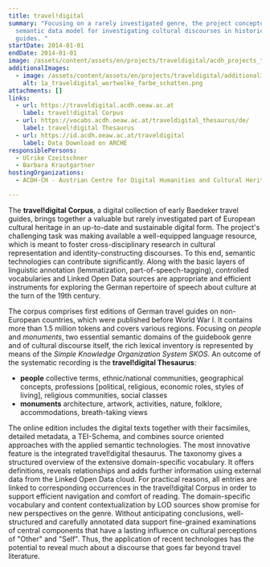 ```yaml
---
title: travel!digital
summary: "Focusing on a rarely investigated genre, the project conceptualizes a
  semantic data model for investigating cultural discourses in historical travel
  guides. "
startDate: 2014-01-01
endDate: 2014-01-01
image: /assets/content/assets/en/projects/traveldigital/acdh_projects_traveldigital_titlelimage.png
additionalImages:
  - image: /assets/content/assets/en/projects/traveldigital/additionalImages/1a_traveldigital_wortwolke_farbe_schatten.png
    alt: 1a_traveldigital_wortwolke_farbe_schatten.png
attachments: []
links:
  - url: https://traveldigital.acdh.oeaw.ac.at
    label: travel!digital Corpus
  - url: https://vocabs.acdh.oeaw.ac.at/traveldigital_thesaurus/de/
    label: travel!digital Thesaurus
  - url: https://id.acdh.oeaw.ac.at/traveldigital
    label: Data Download on ARCHE
responsiblePersons:
  - Ulrike Czeitschner
  - Barbara Krautgartner
hostingOrganizations:
  - ACDH-CH - Austrian Centre for Digital Humanities and Cultural Heritage

---
```

The **travel!digital Corpus**, a digital collection of early Baedeker travel guides, brings together a valuable but rarely investigated part of European cultural heritage in an up-to-date and sustainable digital form. The project's challenging task was making available a well-equipped language resource, which is meant to foster cross-disciplinary research in cultural representation and identity-constructing discourses. To this end, semantic technologies can contribute significantly. Along with the basic layers of linguistic annotation (lemmatization, part-of-speech-tagging), controlled vocabularies and Linked Open Data sources are appropriate and efficient instruments for exploring the German repertoire of speech about culture at the turn of the 19th century.

The corpus comprises first editions of German travel guides on non-European countries, which were published before World War I. It contains more than 1.5 million tokens and covers various regions. Focusing on _people_ and _monuments_, two essential semantic domains of the guidebook genre and of cultural discourse itself, the rich lexical inventory is represented by means of the _Simple Knowledge Organization System SKOS_. An outcome of the systematic recording is the **travel!digital Thesaurus**:

*   **people** collective terms, ethnic/national communities, geographical concepts, professions \[political, religious, economic roles, styles of living\], religious communities, social classes
*   **monuments** architecture, artwork, activities, nature, folklore, accommodations, breath-taking views

The online edition includes the digital texts together with their facsimiles, detailed metadata, a TEI-Schema, and combines source oriented approaches with the applied semantic technologies. The most innovative feature is the integrated travel!digital thesaurus. The taxonomy gives a structured overview of the extensive domain-specific vocabulary. It offers definitions, reveals relationships and adds further information using external data from the Linked Open Data cloud. For practical reasons, all entries are linked to corresponding occurrences in the travel!digital Corpus in order to support efficient navigation and comfort of reading. The domain-specific vocabulary and content contextualization by LOD sources show promise for new perspectives on the genre. Without anticipating conclusions, well-structured and carefully annotated data support fine-grained examinations of central components that have a lasting influence on cultural perceptions of "Other" and "Self". Thus, the application of recent technologies has the potential to reveal much about a discourse that goes far beyond travel literature.
